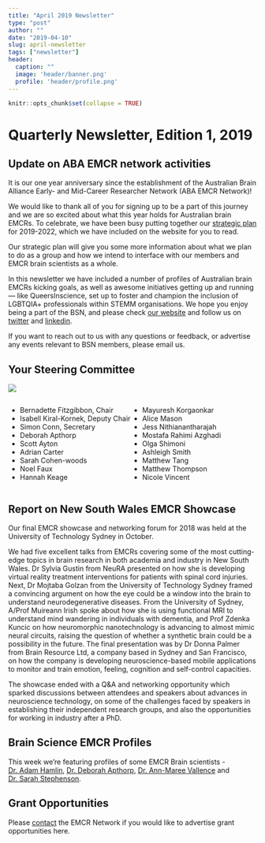 ```yaml
---
title: "April 2019 Newsletter"
type: "post"
author: ""
date: "2019-04-10"
slug: april-newsletter
tags: ["newsletter"]
header:
  caption: ""
  image: 'header/banner.png'
  profile: 'header/profile.png'
---
```


```r
knitr::opts_chunk$set(collapse = TRUE)
```

# Quarterly Newsletter, Edition 1, 2019
 
## Update on ABA EMCR network activities 

It is our one year anniversary since the establishment of the Australian Brain Alliance Early- and Mid-Career Researcher Network (ABA EMCR Network)!

We would like to thank all of you for signing up to be a part of this journey and we are so excited about what this year holds for Australian brain EMCRs. To celebrate, we have been busy putting together our [strategic plan](/strategicplan) for 2019-2022, which we have included on the website for you to read.

Our strategic plan will give you some more information about what we plan to do as a group and how we intend to interface with our members and EMCR brain scientists as a whole.

In this newsletter we have included a number of profiles of Australian brain EMCRs kicking goals, as well as awesome initiatives getting up and running — like QueersInscience, set up to foster and champion the inclusion of LGBTQIA+ professionals within STEMM organisations. We hope you enjoy being a part of the BSN, and please check [our website](https://www.brainalliance.org.au/) and follow us on [twitter](https://twitter.com/emcrbrainau) and [linkedin](https://www.linkedin.com/groups/8650293/).

If you want to reach out to us with any questions or feedback, or advertise any events relevant to BSN members, please email us.

## Your Steering Committee
![](BSN-close-crop.png)


:::: {style="display: flex;"}

::: {}
- Bernadette Fitzgibbon, Chair
- Isabell Kiral-Kornek, Deputy Chair
- Simon Conn, Secretary
- Deborah Apthorp
- Scott Ayton
- Adrian Carter
- Sarah Cohen-woods
- Noel Faux
- Hannah Keage
:::

::: {}
- Mayuresh Korgaonkar
- Alice Mason
- Jess Nithianantharajah
- Mostafa Rahimi Azghadi
- Olga Shimoni
- Ashleigh Smith
- Matthew Tang
- Matthew Thompson
- Nicole Vincent
:::

::::

## Report on New South Wales EMCR Showcase
Our final EMCR showcase and networking forum for 2018 was held at the University of Technology Sydney in October.

We had five excellent talks from EMCRs covering some of the most cutting-edge topics in brain research in both academia and industry in New South Wales. Dr Sylvia Gustin from NeuRA presented on how she is developing virtual reality treatment interventions for patients with spinal cord injuries. Next, Dr Mojtaba Golzan from the University of Technology Sydney framed a convincing argument on how the eye could be a window into the brain to understand neurodegenerative diseases. From the University of Sydney, A/Prof Muireann Irish spoke about how she is using functional MRI to understand mind wandering in individuals with dementia, and Prof Zdenka Kuncic on how neuromorphic nanotechnology is advancing to almost mimic neural circuits, raising the question of whether a synthetic brain could be a possibility in the future. The final presentation was by Dr Donna Palmer from Brain Resource Ltd, a company based in Sydney and San Francisco, on how the company is developing neuroscience-based mobile applications to monitor and train emotion, feeling, cognition and self-control capacities.

The showcase ended with a Q&A and networking opportunity which sparked discussions between attendees and speakers about advances in neuroscience technology, on some of the challenges faced by speakers in establishing their independent research groups, and also the opportunities for working in industry after a PhD.

## Brain Science EMCR Profiles
 This week we're featuring profiles of some EMCR Brain scientists - [Dr. Adam Hamlin](/profiles/dr-adam-hamlin), [Dr. Deborah Apthorp](/profiles/dr-deborah-apthorp), [Dr. Ann-Maree Vallence](/profiles/dr-ann-maree-vallence) and [Dr. Sarah Stephenson](/profiles/dr-sarah-stephenson). 


## Grant Opportunities
Please [contact](mailto:emcrbsn@brainalliance.org.au) the EMCR Network if you would like to advertise grant opportunities here.
